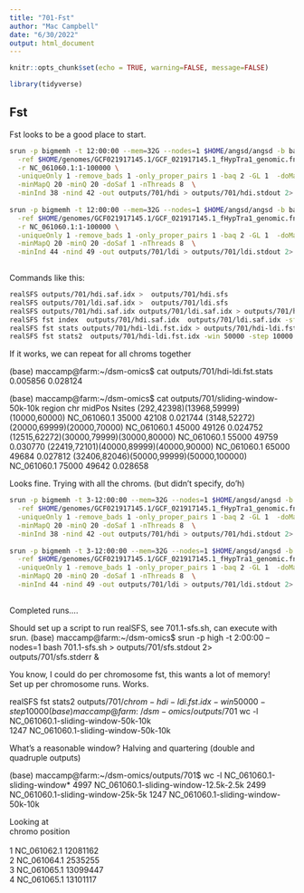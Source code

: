 ```yaml
---
title: "701-Fst"
author: "Mac Campbell"
date: "6/30/2022"
output: html_document
---
```


```r
knitr::opts_chunk$set(echo = TRUE, warning=FALSE, message=FALSE)
```


```r
library(tidyverse)
```

## Fst

Fst looks to be a good place to start.    

```sh
srun -p bigmemh -t 12:00:00 --mem=32G --nodes=1 $HOME/angsd/angsd -b bamlists/testHDI.bamlist -anc $HOME/genomes/GCF021917145.1/GCF_021917145.1_fHypTra1_genomic.fna \
  -ref $HOME/genomes/GCF021917145.1/GCF_021917145.1_fHypTra1_genomic.fna \
  -r NC_061060.1:1-100000 \
  -uniqueOnly 1 -remove_bads 1 -only_proper_pairs 1 -baq 2 -GL 1  -doMaf 1 -doMajorMinor 1 \
  -minMapQ 20 -minQ 20 -doSaf 1 -nThreads 8  \
  -minInd 38 -nind 42 -out outputs/701/hdi > outputs/701/hdi.stdout 2> outputs/701/hdi.stderr &
  
srun -p bigmemh -t 12:00:00 --mem=32G --nodes=1 $HOME/angsd/angsd -b bamlists/testLDI.bamlist -anc $HOME/genomes/GCF021917145.1/GCF_021917145.1_fHypTra1_genomic.fna \
  -ref $HOME/genomes/GCF021917145.1/GCF_021917145.1_fHypTra1_genomic.fna \
  -r NC_061060.1:1-100000 \
  -uniqueOnly 1 -remove_bads 1 -only_proper_pairs 1 -baq 2 -GL 1  -doMaf 1 -doMajorMinor 1 \
  -minMapQ 20 -minQ 20 -doSaf 1 -nThreads 8  \
  -minInd 44 -nind 49 -out outputs/701/ldi > outputs/701/ldi.stdout 2> outputs/701/ldi.stderr &
  
```

Commands like this:

```sh
realSFS outputs/701/hdi.saf.idx >  outputs/701/hdi.sfs
realSFS outputs/701/ldi.saf.idx >  outputs/701/ldi.sfs
realSFS outputs/701/hdi.saf.idx outputs/701/ldi.saf.idx > outputs/701/hdi-ldi.2dsfs
realSFS fst index  outputs/701/hdi.saf.idx  outputs/701/ldi.saf.idx -sfs outputs/701/hdi-ldi.2dsfs -fstout outputs/701/hdi-ldi
realSFS fst stats outputs/701/hdi-ldi.fst.idx > outputs/701/hdi-ldi.fst.stats
realSFS fst stats2  outputs/701/hdi-ldi.fst.idx -win 50000 -step 10000 >  outputs/701/sliding-window-50k-10k
```

If it works, we can repeat for all chroms together

(base) maccamp@farm:~/dsm-omics$ cat outputs/701/hdi-ldi.fst.stats 
0.005856	0.028124

(base) maccamp@farm:~/dsm-omics$ cat outputs/701/sliding-window-50k-10k 
region	chr	midPos	Nsites
(292,42398)(13968,59999)(10000,60000)	NC_061060.1	35000	42108	0.021744
(3148,52272)(20000,69999)(20000,70000)	NC_061060.1	45000	49126	0.024752
(12515,62272)(30000,79999)(30000,80000)	NC_061060.1	55000	49759	0.030770
(22419,72101)(40000,89999)(40000,90000)	NC_061060.1	65000	49684	0.027812
(32406,82046)(50000,99999)(50000,100000)	NC_061060.1	75000	49642	0.028658

Looks fine. Trying with all the chroms. (but didn't specify, do'h)

```sh
srun -p bigmemh -t 3-12:00:00 --mem=32G --nodes=1 $HOME/angsd/angsd -b bamlists/testHDI.bamlist -anc $HOME/genomes/GCF021917145.1/GCF_021917145.1_fHypTra1_genomic.fna \
  -ref $HOME/genomes/GCF021917145.1/GCF_021917145.1_fHypTra1_genomic.fna \
  -uniqueOnly 1 -remove_bads 1 -only_proper_pairs 1 -baq 2 -GL 1  -doMaf 1 -doMajorMinor 1 \
  -minMapQ 20 -minQ 20 -doSaf 1 -nThreads 8  \
  -minInd 38 -nind 42 -out outputs/701/hdi > outputs/701/hdi.stdout 2> outputs/701/hdi.stderr &
  
srun -p bigmemh -t 3-12:00:00 --mem=32G --nodes=1 $HOME/angsd/angsd -b bamlists/testLDI.bamlist -anc $HOME/genomes/GCF021917145.1/GCF_021917145.1_fHypTra1_genomic.fna \
  -ref $HOME/genomes/GCF021917145.1/GCF_021917145.1_fHypTra1_genomic.fna \
  -uniqueOnly 1 -remove_bads 1 -only_proper_pairs 1 -baq 2 -GL 1  -doMaf 1 -doMajorMinor 1 \
  -minMapQ 20 -minQ 20 -doSaf 1 -nThreads 8  \
  -minInd 44 -nind 49 -out outputs/701/ldi > outputs/701/ldi.stdout 2> outputs/701/ldi.stderr &
  
```

Completed runs.... 

Should set up a script to run realSFS, see 701.1-sfs.sh, can execute with srun.
(base) maccamp@farm:~/dsm-omics$ srun -p high -t 2:00:00 --nodes=1 bash 701.1-sfs.sh > outputs/701/sfs.stdout 2> outputs/701/sfs.stderr &

You know, I could do per chromosome fst, this wants a lot of memory!      
Set up per chromosome runs. Works.      

realSFS fst stats2  outputs/701/$chrom-hdi-ldi.fst.idx -win 50000 -step 10000      
(base) maccamp@farm:~/dsm-omics/outputs/701$ wc -l NC_061060.1-sliding-window-50k-10k     
1247 NC_061060.1-sliding-window-50k-10k

What's a reasonable window? Halving and quartering (double and quadruple outputs)

(base) maccamp@farm:~/dsm-omics/outputs/701$ wc -l NC_061060.1-sliding-window*
  4997 NC_061060.1-sliding-window-12.5k-2.5k
  2499 NC_061060.1-sliding-window-25k-5k
  1247 NC_061060.1-sliding-window-50k-10k

Looking at       
  chromo      position      
  <chr>          <dbl>     
1 NC_061062.1 12081162     
2 NC_061064.1  2535255    
3 NC_061065.1 13099447    
4 NC_061065.1 13101117   


